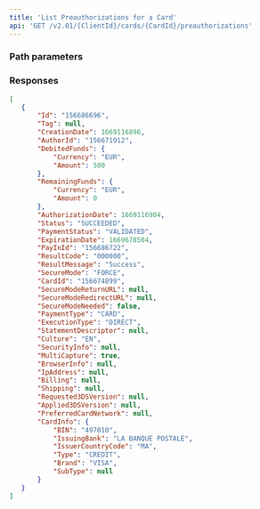 ```yaml
---
title: 'List Preauthorizations for a Card'  
api: 'GET /v2.01/{ClientId}/cards/{CardId}/preauthorizations'  
---
```


  

### Path parameters  

<CardId />  

### Responses  

<AccordionGroup>
    <Accordion title="200">  
        <Array_PreauthorizationsResponse />
    </Accordion>
</AccordionGroup>  

<ResponseExample>  

```json 200  
[
   {
       "Id": "156686696",
       "Tag": null,
       "CreationDate": 1669116896,
       "AuthorId": "156671912",
       "DebitedFunds": {
           "Currency": "EUR",
           "Amount": 500
       },
       "RemainingFunds": {
           "Currency": "EUR",
           "Amount": 0
       },
       "AuthorizationDate": 1669116904,
       "Status": "SUCCEEDED",
       "PaymentStatus": "VALIDATED",
       "ExpirationDate": 1669678504,
       "PayInId": "156686722",
       "ResultCode": "000000",
       "ResultMessage": "Success",
       "SecureMode": "FORCE",
       "CardId": "156674899",
       "SecureModeReturnURL": null,
       "SecureModeRedirectURL": null,
       "SecureModeNeeded": false,
       "PaymentType": "CARD",
       "ExecutionType": "DIRECT",
       "StatementDescriptor": null,
       "Culture": "EN",
       "SecurityInfo": null,
       "MultiCapture": true,
       "BrowserInfo": null,
       "IpAddress": null,
       "Billing": null,
       "Shipping": null,
       "Requested3DSVersion": null,
       "Applied3DSVersion": null,
       "PreferredCardNetwork": null,
       "CardInfo": {
           "BIN": "497010",
           "IssuingBank": "LA BANQUE POSTALE",
           "IssuerCountryCode": "MA",
           "Type": "CREDIT",
           "Brand": "VISA",
           "SubType": null
       }
   }
]  

 ```  

</ResponseExample>  

<RequestExample>  
    <NodeListPreauthorizationsCard />
    <RubyListPreauthorizationsCard />
    <JavaListCardPreauthorizations />
    <PythonListCardPreauthorizations />
    <NetListCardPreauthorizations />
</RequestExample>